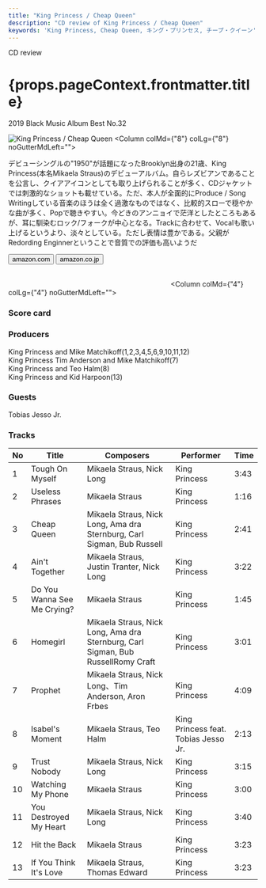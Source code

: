 ```yaml
---
title: "King Princess / Cheap Queen"
description: "CD review of King Princess / Cheap Queen"
keywords: 'King Princess, Cheap Queen, キング・プリンセス, チープ・クイーン'
---
```




<p className="largeP">CD review</p>
<h1 className="h1--no--margin">{props.pageContext.frontmatter.title}</h1>
<p className="largeP"><Link to="/best50/2019/">2019 Black Music Album Best No.32</Link></p>

<Row  className="image-card-group">
	<Column colMd={"4"} colLg={"4"} noGutterMdLeft="">
       <ImageCard>

![King Princess / Cheap Queen](../../images/cd/kingprincess1L.jpg) 
</ImageCard>
	</Column>
	<Column colMd={"8"} colLg={"8"} noGutterMdLeft="">
	  <p>
	  デビューシングルの"1950"が話題になったBrooklyn出身の21歳、King Princess(本名Mikaela Straus)のデビューアルバム。自らレズビアンであることを公言し、クイアアイコンとしても取り上げられることが多く、CDジャケットでは刺激的なショットも載せている。ただ、本人が全面的にProduce / Song Writingしている音楽のほうは全く過激なものではなく、比較的スローで穏やかな曲が多く、Popで聴きやすい。今どきのアンニョイで茫洋としたところもあるが、耳に馴染むロック/フォークが中心となる。Trackに合わせて、Vocalも歌い上げるというより、淡々としている。ただし表情は豊かである。父親がRedording Enginnerということで音質での評価も高いようだ
	  </p>
	  <div>
	    <Button href="https://amzn.to/2XipPAg" kind="primary" size="small" renderIcon={ArrowUpRight24}>
          amazon.com
        </Button>
        <Button href="https://amzn.to/36NoKU0" kind="secondary" size="small" renderIcon={ArrowUpRight24}>
          amazon.co.jp
        </Button>
	  </div>
	  <a style="display:inline-block;overflow:hidden;background:url(https://linkmaker.itunes.apple.com/ja-jp/lockup.svg?releaseDate=2019-10-25&kind=album&bubble=apple_music&style=mono-black) no-repeat;width:180px;height:45px;" href="https://geo.music.apple.com/jp/album/cheap-queen/1478217542?mt=1&app=music&ls=1&at=11lcug"></a>
	  <a style="display:inline-block;overflow:hidden;background:url(https://linkmaker.itunes.apple.com/ja-jp/badge-lrg.svg?releaseDate=2019-10-25T00:00:00Z&kind=album&bubble=itunes_music) no-repeat;width:140px;height:45px;" href="https://geo.music.apple.com/jp/album/cheap-queen/1478217542?app=itunes&at=11lcug"></a>
	</Column>
</Row>
<Row >
	<Column colMd={"4"} colLg={"4"} noGutterMdLeft="">
<div>
    <h3>Score card</h3>
	<SliderJS1 value="5" />
    <SliderJS2 value="2" />
	<SliderJS3 value="1" />
    <SliderJS4 value="8" />
</div>
</Column>
<Column colMd={"8"} colLg={"8"} noGutterMdLeft="">
<div>
<h3>Producers</h3>
<p>
King Princess and Mike Matchikoff(1,2,3,4,5,6,9,10,11,12)
<br/>King Princess Tim Anderson and Mike Matchikoff(7)
<br/>King Princess and Teo Halm(8)
<br/>King Princess and Kid Harpoon(13)
</p>
<h3>Guests</h3>
<p>Tobias Jesso Jr.
</p>
</div>
</Column>
</Row>

<h3>Tracks</h3>

| No  |	Title	                    |	Composers	                                                                   |	Performer	                      |	Time |
| --- |	---------------------------	| -------------------------------------------------------------------------------- | ------------------------------------ |	---- |
| 1	  |	Tough On Myself	            | Mikaela Straus, Nick Long	                                                       | King Princess	                      |	3:43 |
| 2	  |	Useless Phrases	            | Mikaela Straus	                                                               | King Princess	                      |	1:16 |
| 3	  |	Cheap Queen	                | Mikaela Straus, Nick Long, Ama dra Sternburg, Carl Sigman, Bub Russell           | King Princess	                      |	2:41 |
| 4	  |	Ain't Together	            | Mikaela Straus, Justin Tranter, Nick Long	                                       | King Princess	                      |	3:22 |
| 5	  |	Do You Wanna See Me Crying?	| Mikaela Straus	                                                               | King Princess	                      |	1:45 |
| 6	  |	Homegirl	                | Mikaela Straus, Nick Long, Ama dra Sternburg, Carl Sigman, Bub RussellRomy Craft | King Princess	                      |	3:01 |
| 7	  |	Prophet	                    | Mikaela Straus, Nick Long、Tim Anderson, Aron Frbes	                           | King Princess	                      |	4:09 |
| 8	  |	Isabel's Moment	            | Mikaela Straus, Teo Halm	                                                       | King Princess feat. Tobias Jesso Jr. |	2:13 |
| 9	  |	Trust Nobody	            | Mikaela Straus, Nick Long	                                                       | King Princess	                      |	3:15 |
|10	  |	Watching My Phone	        | Mikaela Straus	                                                               | King Princess	                      |	3:00 |
|11	  |	You Destroyed My Heart	    | Mikaela Straus, Nick Long	                                                       | King Princess	                      |	3:40 |
|12	  |	Hit the Back	            | Mikaela Straus	                                                               | King Princess	                      |	3:23 |
|13	  |	If You Think It's Love	    | Mikaela Straus, Thomas Edward	                                                   | King Princess	                      |	3:23 |
